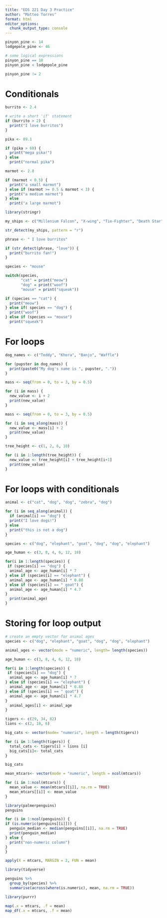 ```yaml
---
title: "EDS 221 Day 3 Practice"
author: "Matteo Torres"
format: html
editor_options: 
  chunk_output_type: console
---
```


```r
pinyon_pine <- 14
lodgepole_pine <- 46

# some logical expressions
pinyon_pine == 10
pinyon_pine < lodgepole_pine

pinyon_pine != 2
```

# Conditionals

```r
burrito <- 2.4

# write a short 'if' statement
if (burrito > 2) {
  print("I love burritos")
}
```

```r
pika <- 89.1

if (pika > 60) {
  print("mega pika!")
} else
  print("normal pika")
```

```r
marmot <- 2.8

if (marmot < 0.5) {
  print("a small marmot")
} else if (marmot >= 0.5 & marmot < 3) {
  print("a medium marmot")
} else
  print("a large marmot")
```

```r
library(stringr)

my_ships <- c("Millenium Falcon", "X-wing", "Tie-Fighter", "Death Star")

str_detect(my_ships, pattern = "r")
```

```r
phrase <- " I love burritos"

if (str_detect(phrase, "love")) {
  print("burrito fan!")
}
```

```r
species <- "mouse"

switch(species,
       "cat" = print("meow")
       "dog" = print("woof")
       "mouse" = print("squeak"))
```

```r
if (species == "cat") {
  print("meow")
} else if( species == "dog") {
  print("woof")
} else if (species == "mouse")
  print("squeak")
```

# For loops
```r
dog_names <- c("Teddy", "Khora", "Banjo", "Waffle")

for (pupster in dog_names) {
  print(paste0("My dog's name is ", pupster, "."))
}
```

```r
mass <- seq(from = 0, to = 3, by = 0.5)

for (i in mass) {
  new_value <- i + 2
  print(new_value)
}
```

```r
mass <- seq(from = 0, to = 3, by = 0.5)

for (i in seq_along(mass)) {
  new_value <- mass[i] + 2
  print(new_value)
}
```

```r
tree_height <- c(1, 2, 6, 10)

for (i in 1:length(tree_height)) {
  new_value <- tree_height[i] + tree_height[i+1]
  print(new_value)
}
```

# For loops with conditionals
```r
animal <- c("cat", "dog", "dog", "zebra", "dog")

for (i in seq_along(animal)) {
  if (animal[i] == "dog") {
  print("I love dogs!")
} else
  print("this is not a dog")
}
```

```r
species <- c("dog", "elephant", "goat", "dog", "dog", "elephant")

age_human <- c(3, 8, 4, 6, 12, 18)

for(i in 1:length(species)) {
 if (species[i] == "dog") {
  animal_age <- age_human[i] * 7
} else if (species[i] == "elephant") {
  animal_age <- age_human[i] * 0.88
} else if (species[i] == " goat") {
  animal_age <- age_human[i] * 4.7
} 
  print(animal_age)
}
```

# Storing for loop output
```r
# create an empty vector for animal ages
species <- c("dog", "elephant", "goat", "dog", "dog", "elephant")

animal_ages <- vector(mode = "numeric", length= length(species))

age_human <- c(3, 8, 4, 6, 12, 18)

for(i in 1:length(species)) {
 if (species[i] == "dog") {
  animal_age <- age_human[i] * 7
} else if (species[i] == "elephant") {
  animal_age <- age_human[i] * 0.88
} else if (species[i] == " goat") {
  animal_age <- age_human[i] * 4.7
} 
  animal_ages[i] <- animal_age
}
```

```r
tigers <- c(29, 34, 82)
lions <- c(2, 18, 6)

big_cats <- vector(mode= "numeric", length = length(tigers))

for (i in 1:length(tigers)) {
  total_cats <- tigers[i] + lions [i]
  big_cats[i]<- total_cats
}

big_cats
```

```r
mean_mtcars<- vector(mode = "numeric", length = ncol(mtcars))

for (i in 1:ncol(mtcars)) {
  mean_value <- mean(mtcars[[i]], na.rm = TRUE)
  mean_mtcars[[i]] <- mean_value
}
```

```r
library(palmerpenguins)
penguins

for (i in 1:ncol(penguins)) {
if (is.numeric(penguins[[i]])) {
  penguin_median <- median(penguins[[i]], na.rm = TRUE)
  print(penguin_median)
} else {
  print("non-numeric column")
}
}
```

```r
apply(X = mtcars, MARGIN = 2, FUN = mean)
```

```r
library(tidyverse)

penguins %>%
  group_by(species) %>%
  summarise(across(where(is.numeric), mean, na.rm = TRUE))
```

```r
library(purrr)

map(.x = mtcars, .f = mean)
map_df(.x = mtcars, .f = mean)
```

